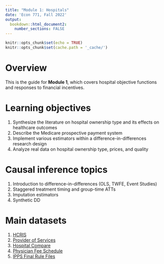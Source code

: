 ```yaml
---
title: "Module 1: Hospitals"
date: 'Econ 771, Fall 2022'
output: 
  bookdown::html_document2:
    number_sections: FALSE
---
```


```r
knitr::opts_chunk$set(echo = TRUE)
knitr::opts_chunk$set(cache.path = '_cache/')
```

# Overview 
This is the guide for **Module 1**, which covers hospital objective functions and responses to financial incentives. 


# Learning objectives
1. Synthesize the literature on hospital ownership type and its effects on healthcare outcomes
2. Describe the Medicare prospective payment system
3. Implement various estimators within a difference-in-differences research design
4. Analyze real data on hospital ownership type, prices, and quality


# Causal inference topics
1. Introduction to difference-in-differences (OLS, TWFE, Event Studies)
2. Staggered treatment timing and group-time ATTs
3. Imputation estimators
4. Synthetic DD


# Main datasets
1. [HCRIS](https://github.com/imccart/HCRIS)
2. [Provider of Services](https://github.com/asacarny/provider-of-services)
3. [Hospital Compare](https://github.com/asacarny/hospital-compare)
4. [Physician Fee Schedule](https://github.com/imccart/PFS_Update_2010)
5. [IPPS Final Rule Files](https://data.nber.org/data/cms-impact-file-hospital-inpatient-prospective-payment-system-ipps.html)

